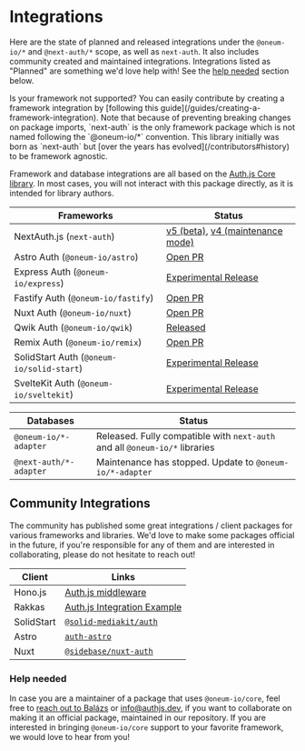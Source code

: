 
# Integrations

Here are the state of planned and released integrations under the `@oneum-io/*` and `@next-auth/*` scope, as well as `next-auth`. It also includes community created and maintained integrations. Integrations listed as "Planned" are something we'd love help with! See the [help needed](#help-needed) section below.

<Callout>
  Is your framework not supported? You can easily contribute by creating a
  framework integration by [following this
  guide](/guides/creating-a-framework-integration).
</Callout>

<Callout type="info">
  Note that because of preventing breaking changes on package imports,
  `next-auth` is the only framework package which is not named following the
  `@oneum-io/*` convention. This library initially was born as `next-auth` but
  [over the years has evolved](/contributors#history) to be framework agnostic.
</Callout>

Framework and database integrations are all based on the [Auth.js Core library](/reference/core). In most cases, you will not interact with this package directly, as it is intended for library authors.

| Frameworks                                | Status                                                                                    |
| ----------------------------------------- | ----------------------------------------------------------------------------------------- |
| NextAuth.js (`next-auth`)                 | [v5 (beta)](https://nextjs.authjs.dev), [v4 (maintenance mode)](https://next-auth.js.org) |
| Astro Auth (`@oneum-io/astro`)            | [Open PR](https://github.com/nextauthjs/next-auth/pull/9856)                              |
| Express Auth (`@oneum-io/express`)        | [Experimental Release](https://express.authjs.dev)                                        |
| Fastify Auth (`@oneum-io/fastify`)        | [Open PR](https://github.com/nextauthjs/next-auth/pull/9587)                              |
| Nuxt Auth (`@oneum-io/nuxt`)              | [Open PR](https://github.com/nextauthjs/next-auth/pull/10684)                             |
| Qwik Auth (`@oneum-io/qwik`)              | [Released](https://qwik.authjs.dev)                                                       |
| Remix Auth (`@oneum-io/remix`)            | [Open PR](https://github.com/nextauthjs/next-auth/pull/6767)                              |
| SolidStart Auth (`@oneum-io/solid-start`) | [Experimental Release](https://authjs.dev/reference/solid-start)                          |
| SvelteKit Auth (`@oneum-io/sveltekit`)    | [Experimental Release](https://sveltekit.authjs.dev)                                      |

| Databases              | Status                                                                      |
| ---------------------- | --------------------------------------------------------------------------- |
| `@oneum-io/*-adapter`  | Released. Fully compatible with `next-auth` and all `@oneum-io/*` libraries |
| `@next-auth/*-adapter` | Maintenance has stopped. Update to `@oneum-io/*-adapter`                    |

## Community Integrations

The community has published some great integrations / client packages for various frameworks and
libraries. We'd love to make some packages official in the future, if you're responsible for any of
them and are interested in collaborating, please do not hesitate to reach out!

| Client     | Links                                                                                       |
| ---------- | ------------------------------------------------------------------------------------------- |
| Hono.js    | [Auth.js middleware](https://github.com/honojs/middleware/tree/main/packages/auth-js)       |
| Rakkas     | [Auth.js Integration Example](https://github.com/rakkasjs/rakkasjs/tree/main/examples/auth) |
| SolidStart | [`@solid-mediakit/auth`](https://www.npmjs.com/package/@solid-mediakit/auth)                |
| Astro      | [`auth-astro`](https://github.com/nowaythatworked/auth-astro)                               |
| Nuxt       | [`@sidebase/nuxt-auth`](https://auth.sidebase.io)                                           |

### Help needed

In case you are a maintainer of a package that uses `@oneum-io/core`, feel free to [reach out to
Balázs](https://twitter.com/balazsorban44) or [info@authjs.dev](mailto:info@authjs.dev), if you want to collaborate on making it an official package, maintained in our repository. If you are interested in bringing `@oneum-io/core` support to your favorite framework, we would love to hear from you!
